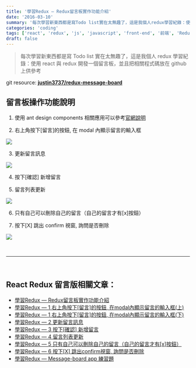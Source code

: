 ```yaml
---
title: '學習Redux — Redux留言板實作功能介紹'
date: '2016-03-10'
summary: '每次學習新東西都是寫Todo list實在太無趣了，這是我個人redux學習紀錄：使用react與redux開發一個留言板，並且把相關程式碼放在github上供參考'
categories: 'coding'
tags: ['react', 'redux', 'js', 'javascript', 'front-end', '前端', 'Redux留言板系列']
draft: false
---
```


> 每次學習新東西都是寫 Todo list 實在太無趣了，這是我個人 redux 學習紀錄：使用 react 與 redux 開發一個留言板，並且把相關程式碼放在 github 上供參考

git resource:
[**justin3737/redux-message-board**](https://github.com/justin3737/redux-message-board)

## 留言板操作功能說明

1. 使用 ant design components 相關應用可以參考[官網說明](http://ant.design/)

1. 右上角按下[留言]的按鈕, 在 modal 內顯示留言的輸入框

![](/static/images/blog/react-redux-messageboard/0_wYFG3Xn97vX78H43.png)

3. 更新留言訊息

![](/static/images/blog/react-redux-messageboard/0_psY6TzVD6Z1DClxd.png)

4. 按下[確認] 新增留言

5. 留言列表更新

![](/static/images/blog/react-redux-messageboard/0_VxR_oAY332hgViPe.png)

6. 只有自己可以刪除自己的留言（自己的留言才有[x]按鈕）

7. 按下[X] 跳出 confirm 視窗, 詢問是否刪除

![](/static/images/blog/react-redux-messageboard/0_QcqIGZlpqWusobZy.png)

<br />
<hr />
<br />

## React Redux 留言版相關文章：

- <a href="/blog/react-redux-messageboard/react-redux-messageboard-0-intro">
    學習Redux — Redux留言板實作功能介紹
  </a>
- <a href="/blog/react-redux-messageboard/react-redux-messageboard-1">
    學習Redux — 1 右上角按下[留言]的按鈕, 在modal內顯示留言的輸入框(上)
  </a>
- <a href="/blog/react-redux-messageboard/react-redux-messageboard-1-2">
    學習Redux — 1 右上角按下[留言]的按鈕, 在modal內顯示留言的輸入框(下)
  </a>
- <a href="/blog/react-redux-messageboard/react-redux-messageboard-2">學習Redux — 2 更新留言訊息</a>
- <a href="/blog/react-redux-messageboard/react-redux-messageboard-3">
    學習Redux — 3 按下[確認] 新增留言
  </a>
- <a href="/blog/react-redux-messageboard/react-redux-messageboard-4">學習Redux — 4 留言列表更新</a>
- <a href="/blog/react-redux-messageboard/react-redux-messageboard-5">
    學習Redux — 5 只有自己可以刪除自己的留言（自己的留言才有[x]按鈕）
  </a>
- <a href="/blog/react-redux-messageboard/react-redux-messageboard-6">
    學習Redux — 6 按下[X] 跳出confirm視窗, 詢問是否刪除
  </a>
- <a href="/blog/react-redux-messageboard/react-redux-messageboard-7-practice/">
    學習Redux — Message-board app 練習題
  </a>
